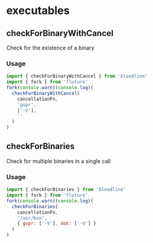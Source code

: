 # executables



## checkForBinaryWithCancel

Check for the existence of a binary

### Usage
```js
import { checkForBinaryWithCancel } from 'bloodline'
import { fork } from 'fluture'
fork(console.warn)(console.log)(
  checkForBinaryWithCancel(
    cancellationFn,
    'gvpr',
    ['-V'],
    ''
  )
)
```

## checkForBinaries

Check for multiple binaries in a single call

### Usage
```js
import { checkForBinaries } from 'bloodline'
import { fork } from 'fluture'
fork(console.warn)(console.log)(
  checkForBinaries(
    cancellationFn,
    '/usr/bin',
    { gvpr: ['-V'], dot: ['-V'] }
  )
)
```